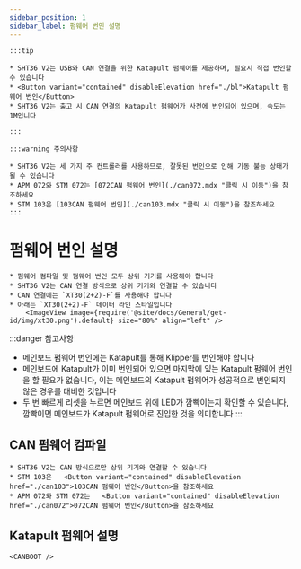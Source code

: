 ```yaml
---
sidebar_position: 1
sidebar_label: 펌웨어 번인 설명
---
```







    :::tip

    * SHT36 V2는 USB와 CAN 연결을 위한 Katapult 펌웨어를 제공하며, 필요시 직접 번인할 수 있습니다
    * <Button variant="contained" disableElevation href="./bl">Katapult 펌웨어 번인</Button>
    * SHT36 V2는 출고 시 CAN 연결의 Katapult 펌웨어가 사전에 번인되어 있으며, 속도는 1M입니다

    :::

    :::warning 주의사항

    * SHT36 V2는 세 가지 주 컨트롤러를 사용하므로, 잘못된 번인으로 인해 기동 불능 상태가 될 수 있습니다
    * APM 072와 STM 072는 [072CAN 펌웨어 번인](./can072.mdx "클릭 시 이동")을 참조하세요
    * STM 103은 [103CAN 펌웨어 번인](./can103.mdx "클릭 시 이동")을 참조하세요
    :::


# 펌웨어 번인 설명

    * 펌웨어 컴파일 및 펌웨어 번인 모두 상위 기기를 사용해야 합니다
    * SHT36 V2는 CAN 연결 방식으로 상위 기기와 연결할 수 있습니다
    * CAN 연결에는 `XT30(2+2)-F`를 사용해야 합니다
    * 아래는 `XT30(2+2)-F` 데이터 라인 스타일입니다
        <ImageView image={require('@site/docs/General/get-id/img/xt30.png').default} size="80%" align="left" />

:::danger 참고사항
* 메인보드 펌웨어 번인에는 Katapult를 통해 Klipper를 번인해야 합니다
* 메인보드에 Katapult가 이미 번인되어 있으면 마지막에 있는 Katapult 펌웨어 번인을 할 필요가 없습니다, 이는 메인보드의 Katapult 펌웨어가 성공적으로 번인되지 않은 경우를 대비한 것입니다
* 두 번 빠르게 리셋을 누르면 메인보드 위에 LED가 깜빡이는지 확인할 수 있습니다, 깜빡이면 메인보드가 Katapult 펌웨어로 진입한 것을 의미합니다
:::

## CAN 펌웨어 컴파일

    * SHT36 V2는 CAN 방식으로만 상위 기기와 연결할 수 있습니다
    * STM 103은   <Button variant="contained" disableElevation href="./can103">103CAN 펌웨어 번인</Button>을 참조하세요
    * APM 072와 STM 072는   <Button variant="contained" disableElevation href="./can072">072CAN 펌웨어 번인</Button>을 참조하세요

## Katapult 펌웨어 설명
    
    <CANBOOT />